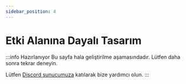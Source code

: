 ```yaml
---
sidebar_position: 4
---
```


# Etki Alanına Dayalı Tasarım

:::info Hazırlanıyor
Bu sayfa hala geliştirilme aşamasındadır. Lütfen daha sonra tekrar deneyin.

Lütfen [Discord sunucumuza](https://discord.gg/juUrdxEZv9) katılarak bize yardımcı olun.
:::
